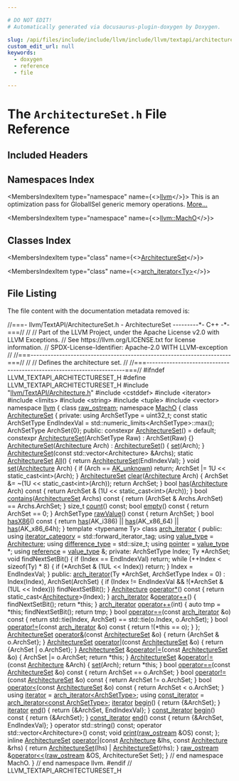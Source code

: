 ```yaml
---

# DO NOT EDIT!
# Automatically generated via docusaurus-plugin-doxygen by Doxygen.

slug: /api/files/include/include/llvm/include/llvm/textapi/architectureset-h
custom_edit_url: null
keywords:
  - doxygen
  - reference
  - file

---
```





# The `ArchitectureSet.h` File Reference

<DoxygenPage pluginConfig={pluginConfig}>



## Included Headers

<IncludesList>
<IncludesListItem
  filePath="llvm/TextAPI/Architecture.h"
  permalink="/docs/api/files/include/include/llvm/include/llvm/textapi/architecture-h"
  isLocal="true" />
<IncludesListItem
  filePath="cstddef"
  permalink=""
  isLocal="false" />
<IncludesListItem
  filePath="iterator"
  permalink=""
  isLocal="false" />
<IncludesListItem
  filePath="limits"
  permalink=""
  isLocal="false" />
<IncludesListItem
  filePath="string"
  permalink=""
  isLocal="false" />
<IncludesListItem
  filePath="tuple"
  permalink=""
  isLocal="false" />
<IncludesListItem
  filePath="vector"
  permalink=""
  isLocal="false" />
</IncludesList>

## Namespaces Index

<MembersIndex>

<MembersIndexItem
  type="namespace"
  name={<><a href="/docs/api/namespaces/llvm">llvm</a></>}>
This is an optimization pass for GlobalISel generic memory operations. <a href="/docs/api/namespaces/llvm/#details">More...</a>
</MembersIndexItem>

<MembersIndexItem
  type="namespace"
  name={<><a href="/docs/api/namespaces/llvm/macho">llvm::MachO</a></>}>
</MembersIndexItem>

</MembersIndex>

## Classes Index

<MembersIndex>

<MembersIndexItem
  type="class"
  name={<><a href="/docs/api/classes/llvm/macho/architectureset">ArchitectureSet</a></>}>
</MembersIndexItem>

<MembersIndexItem
  type="class"
  name={<><a href="/docs/api/classes/llvm/macho/architectureset/arch-iterator">arch_iterator&lt;Ty&gt;</a></>}>
</MembersIndexItem>

</MembersIndex>


## File Listing

The file content with the documentation metadata removed is:

<ProgramListing>

<Link id="l00001" /><CodeLine lineNumber="1"><Highlight kind="comment">//===- llvm/TextAPI/ArchitectureSet.h - ArchitectureSet ---------&#42;- C++ -&#42;-===//</Highlight><Highlight kind="normal"></Highlight></CodeLine>
<Link id="l00002" /><CodeLine lineNumber="2"><Highlight kind="normal"></Highlight><Highlight kind="comment">//</Highlight><Highlight kind="normal"></Highlight></CodeLine>
<Link id="l00003" /><CodeLine lineNumber="3"><Highlight kind="normal"></Highlight><Highlight kind="comment">// Part of the LLVM Project, under the Apache License v2.0 with LLVM Exceptions.</Highlight><Highlight kind="normal"></Highlight></CodeLine>
<Link id="l00004" /><CodeLine lineNumber="4"><Highlight kind="normal"></Highlight><Highlight kind="comment">// See https://llvm.org/LICENSE.txt for license information.</Highlight><Highlight kind="normal"></Highlight></CodeLine>
<Link id="l00005" /><CodeLine lineNumber="5"><Highlight kind="normal"></Highlight><Highlight kind="comment">// SPDX-License-Identifier: Apache-2.0 WITH LLVM-exception</Highlight><Highlight kind="normal"></Highlight></CodeLine>
<Link id="l00006" /><CodeLine lineNumber="6"><Highlight kind="normal"></Highlight><Highlight kind="comment">//</Highlight><Highlight kind="normal"></Highlight></CodeLine>
<Link id="l00007" /><CodeLine lineNumber="7"><Highlight kind="normal"></Highlight><Highlight kind="comment">//===----------------------------------------------------------------------===//</Highlight><Highlight kind="normal"></Highlight></CodeLine>
<Link id="l00008" /><CodeLine lineNumber="8"><Highlight kind="normal"></Highlight><Highlight kind="comment">//</Highlight><Highlight kind="normal"></Highlight></CodeLine>
<Link id="l00009" /><CodeLine lineNumber="9"><Highlight kind="normal"></Highlight><Highlight kind="comment">// Defines the architecture set.</Highlight><Highlight kind="normal"></Highlight></CodeLine>
<Link id="l00010" /><CodeLine lineNumber="10"><Highlight kind="normal"></Highlight><Highlight kind="comment">//</Highlight><Highlight kind="normal"></Highlight></CodeLine>
<Link id="l00011" /><CodeLine lineNumber="11"><Highlight kind="normal"></Highlight><Highlight kind="comment">//===----------------------------------------------------------------------===//</Highlight><Highlight kind="normal"></Highlight></CodeLine>
<Link id="l00012" /><CodeLine lineNumber="12"><Highlight kind="normal"></Highlight></CodeLine>
<Link id="l00013" /><CodeLine lineNumber="13"><Highlight kind="normal"></Highlight><Highlight kind="preprocessor">#ifndef LLVM&#95;TEXTAPI&#95;ARCHITECTURESET&#95;H</Highlight><Highlight kind="normal"></Highlight></CodeLine>
<Link id="l00014" /><CodeLine lineNumber="14"><Highlight kind="normal"></Highlight><Highlight kind="preprocessor">#define LLVM&#95;TEXTAPI&#95;ARCHITECTURESET&#95;H</Highlight><Highlight kind="normal"></Highlight></CodeLine>
<Link id="l00015" /><CodeLine lineNumber="15"><Highlight kind="normal"></Highlight></CodeLine>
<Link id="l00016" /><CodeLine lineNumber="16"><Highlight kind="normal"></Highlight><Highlight kind="preprocessor">#include &quot;<a href="/docs/api/files/include/include/llvm/include/llvm/textapi/architecture-h">llvm/TextAPI/Architecture.h</a>&quot;</Highlight><Highlight kind="normal"></Highlight></CodeLine>
<Link id="l00017" /><CodeLine lineNumber="17"><Highlight kind="normal"></Highlight><Highlight kind="preprocessor">#include &lt;cstddef&gt;</Highlight><Highlight kind="normal"></Highlight></CodeLine>
<Link id="l00018" /><CodeLine lineNumber="18"><Highlight kind="normal"></Highlight><Highlight kind="preprocessor">#include &lt;iterator&gt;</Highlight><Highlight kind="normal"></Highlight></CodeLine>
<Link id="l00019" /><CodeLine lineNumber="19"><Highlight kind="normal"></Highlight><Highlight kind="preprocessor">#include &lt;limits&gt;</Highlight><Highlight kind="normal"></Highlight></CodeLine>
<Link id="l00020" /><CodeLine lineNumber="20"><Highlight kind="normal"></Highlight><Highlight kind="preprocessor">#include &lt;string&gt;</Highlight><Highlight kind="normal"></Highlight></CodeLine>
<Link id="l00021" /><CodeLine lineNumber="21"><Highlight kind="normal"></Highlight><Highlight kind="preprocessor">#include &lt;tuple&gt;</Highlight><Highlight kind="normal"></Highlight></CodeLine>
<Link id="l00022" /><CodeLine lineNumber="22"><Highlight kind="normal"></Highlight><Highlight kind="preprocessor">#include &lt;vector&gt;</Highlight><Highlight kind="normal"></Highlight></CodeLine>
<Link id="l00023" /><CodeLine lineNumber="23"><Highlight kind="normal"></Highlight></CodeLine>
<Link id="l00024" /><CodeLine lineNumber="24"><Highlight kind="normal"></Highlight><Highlight kind="keyword">namespace </Highlight><Highlight kind="normal"><a href="/docs/api/namespaces/llvm">llvm</a> &#123;</Highlight></CodeLine>
<Link id="l00025" /><CodeLine lineNumber="25"><Highlight kind="normal"></Highlight><Highlight kind="keyword">class </Highlight><Highlight kind="normal"><a href="/docs/api/classes/llvm/raw-ostream">raw&#95;ostream</a>;</Highlight></CodeLine>
<Link id="l00026" /><CodeLine lineNumber="26"><Highlight kind="normal"></Highlight></CodeLine>
<Link id="l00027" /><CodeLine lineNumber="27"><Highlight kind="normal"></Highlight><Highlight kind="keyword">namespace </Highlight><Highlight kind="normal"><a href="/docs/api/namespaces/llvm/macho">MachO</a> &#123;</Highlight></CodeLine>
<Link id="l00028" /><CodeLine lineNumber="28"><Highlight kind="normal"></Highlight></CodeLine>
<Link id="l00029" /><CodeLine lineNumber="29" lineLink="/docs/api/classes/llvm/macho/architectureset"><Highlight kind="normal"></Highlight><Highlight kind="keyword">class </Highlight><Highlight kind="normal"><a href="/docs/api/classes/llvm/macho/architectureset/#a6bb196e09fe072c4bdc34adfc63b42bd">ArchitectureSet</a> &#123;</Highlight></CodeLine>
<Link id="l00030" /><CodeLine lineNumber="30"><Highlight kind="normal"></Highlight><Highlight kind="keyword">private</Highlight><Highlight kind="normal">:</Highlight></CodeLine>
<Link id="l00031" /><CodeLine lineNumber="31"><Highlight kind="normal">  </Highlight><Highlight kind="keyword">using </Highlight><Highlight kind="normal">ArchSetType = uint32&#95;t;</Highlight></CodeLine>
<Link id="l00032" /><CodeLine lineNumber="32"><Highlight kind="normal"></Highlight></CodeLine>
<Link id="l00033" /><CodeLine lineNumber="33"><Highlight kind="normal">  </Highlight><Highlight kind="keyword">const</Highlight><Highlight kind="normal"> </Highlight><Highlight kind="keyword">static</Highlight><Highlight kind="normal"> ArchSetType EndIndexVal =</Highlight></CodeLine>
<Link id="l00034" /><CodeLine lineNumber="34"><Highlight kind="normal">      std::numeric&#95;limits&lt;ArchSetType&gt;::max();</Highlight></CodeLine>
<Link id="l00035" /><CodeLine lineNumber="35"><Highlight kind="normal">  ArchSetType ArchSet&#123;0&#125;;</Highlight></CodeLine>
<Link id="l00036" /><CodeLine lineNumber="36"><Highlight kind="normal"></Highlight></CodeLine>
<Link id="l00037" /><CodeLine lineNumber="37"><Highlight kind="normal"></Highlight><Highlight kind="keyword">public</Highlight><Highlight kind="normal">:</Highlight></CodeLine>
<Link id="l00038" /><CodeLine lineNumber="38" lineLink="/docs/api/classes/llvm/macho/architectureset/#a6bb196e09fe072c4bdc34adfc63b42bd"><Highlight kind="normal">  </Highlight><Highlight kind="keyword">constexpr</Highlight><Highlight kind="normal"> <a href="/docs/api/classes/llvm/macho/architectureset/#a6bb196e09fe072c4bdc34adfc63b42bd">ArchitectureSet</a>() = </Highlight><Highlight kind="keywordflow">default</Highlight><Highlight kind="normal">;</Highlight></CodeLine>
<Link id="l00039" /><CodeLine lineNumber="39" lineLink="/docs/api/classes/llvm/macho/architectureset/#a059528c4309f5eca68630455c9609cea"><Highlight kind="normal">  </Highlight><Highlight kind="keyword">constexpr</Highlight><Highlight kind="normal"> <a href="/docs/api/classes/llvm/macho/architectureset/#a059528c4309f5eca68630455c9609cea">ArchitectureSet</a>(ArchSetType Raw) : ArchSet(Raw) &#123;&#125;</Highlight></CodeLine>
<Link id="l00040" /><CodeLine lineNumber="40" lineLink="/docs/api/classes/llvm/macho/architectureset/#abc2a719d9b757db09497fe21e0086121"><Highlight kind="normal">  <a href="/docs/api/classes/llvm/macho/architectureset/#abc2a719d9b757db09497fe21e0086121">ArchitectureSet</a>(<a href="/docs/api/namespaces/llvm/macho/#a70477e3fc02b7dbfd59604af47d88397">Architecture</a> Arch) : <a href="/docs/api/classes/llvm/macho/architectureset/#a6bb196e09fe072c4bdc34adfc63b42bd">ArchitectureSet</a>() &#123; <a href="/docs/api/classes/llvm/macho/architectureset/#a90c084869398bd78ffcc075d52f0efc5">set</a>(Arch); &#125;</Highlight></CodeLine>
<Link id="l00041" /><CodeLine lineNumber="41"><Highlight kind="normal">  <a href="/docs/api/classes/llvm/macho/architectureset/#a6bb196e09fe072c4bdc34adfc63b42bd">ArchitectureSet</a>(</Highlight><Highlight kind="keyword">const</Highlight><Highlight kind="normal"> std::vector&lt;Architecture&gt; &amp;Archs);</Highlight></CodeLine>
<Link id="l00042" /><CodeLine lineNumber="42"><Highlight kind="normal"></Highlight></CodeLine>
<Link id="l00043" /><CodeLine lineNumber="43" lineLink="/docs/api/classes/llvm/macho/architectureset/#a0a93b211f78eb5c97ccc38db119ded83"><Highlight kind="normal">  </Highlight><Highlight kind="keyword">static</Highlight><Highlight kind="normal"> <a href="/docs/api/classes/llvm/macho/architectureset/#a6bb196e09fe072c4bdc34adfc63b42bd">ArchitectureSet</a> <a href="/docs/api/classes/llvm/macho/architectureset/#a0a93b211f78eb5c97ccc38db119ded83">All</a>() &#123; </Highlight><Highlight kind="keywordflow">return</Highlight><Highlight kind="normal"> <a href="/docs/api/classes/llvm/macho/architectureset/#a6bb196e09fe072c4bdc34adfc63b42bd">ArchitectureSet</a>(EndIndexVal); &#125;</Highlight></CodeLine>
<Link id="l00044" /><CodeLine lineNumber="44"><Highlight kind="normal"></Highlight></CodeLine>
<Link id="l00045" /><CodeLine lineNumber="45" lineLink="/docs/api/classes/llvm/macho/architectureset/#a90c084869398bd78ffcc075d52f0efc5"><Highlight kind="normal">  </Highlight><Highlight kind="keywordtype">void</Highlight><Highlight kind="normal"> <a href="/docs/api/classes/llvm/macho/architectureset/#a90c084869398bd78ffcc075d52f0efc5">set</a>(<a href="/docs/api/namespaces/llvm/macho/#a70477e3fc02b7dbfd59604af47d88397">Architecture</a> Arch) &#123;</Highlight></CodeLine>
<Link id="l00046" /><CodeLine lineNumber="46"><Highlight kind="normal">    </Highlight><Highlight kind="keywordflow">if</Highlight><Highlight kind="normal"> (Arch == <a href="/docs/api/namespaces/llvm/macho/#a70477e3fc02b7dbfd59604af47d88397a3a18faffa4e9a399fd8bb06731321c83">AK&#95;unknown</a>)</Highlight></CodeLine>
<Link id="l00047" /><CodeLine lineNumber="47"><Highlight kind="normal">      </Highlight><Highlight kind="keywordflow">return</Highlight><Highlight kind="normal">;</Highlight></CodeLine>
<Link id="l00048" /><CodeLine lineNumber="48"><Highlight kind="normal">    ArchSet |= 1U &lt;&lt; </Highlight><Highlight kind="keyword">static&#95;cast&lt;</Highlight><Highlight kind="keywordtype">int</Highlight><Highlight kind="keyword">&gt;</Highlight><Highlight kind="normal">(Arch);</Highlight></CodeLine>
<Link id="l00049" /><CodeLine lineNumber="49"><Highlight kind="normal">  &#125;</Highlight></CodeLine>
<Link id="l00050" /><CodeLine lineNumber="50"><Highlight kind="normal"></Highlight></CodeLine>
<Link id="l00051" /><CodeLine lineNumber="51" lineLink="/docs/api/classes/llvm/macho/architectureset/#a61b1ed15dfe8e9873fdaccc198bb816f"><Highlight kind="normal">  <a href="/docs/api/classes/llvm/macho/architectureset/#a6bb196e09fe072c4bdc34adfc63b42bd">ArchitectureSet</a> <a href="/docs/api/classes/llvm/macho/architectureset/#a61b1ed15dfe8e9873fdaccc198bb816f">clear</a>(<a href="/docs/api/namespaces/llvm/macho/#a70477e3fc02b7dbfd59604af47d88397">Architecture</a> Arch) &#123;</Highlight></CodeLine>
<Link id="l00052" /><CodeLine lineNumber="52"><Highlight kind="normal">    ArchSet &amp;= ~(1U &lt;&lt; </Highlight><Highlight kind="keyword">static&#95;cast&lt;</Highlight><Highlight kind="keywordtype">int</Highlight><Highlight kind="keyword">&gt;</Highlight><Highlight kind="normal">(Arch));</Highlight></CodeLine>
<Link id="l00053" /><CodeLine lineNumber="53"><Highlight kind="normal">    </Highlight><Highlight kind="keywordflow">return</Highlight><Highlight kind="normal"> ArchSet;</Highlight></CodeLine>
<Link id="l00054" /><CodeLine lineNumber="54"><Highlight kind="normal">  &#125;</Highlight></CodeLine>
<Link id="l00055" /><CodeLine lineNumber="55"><Highlight kind="normal"></Highlight></CodeLine>
<Link id="l00056" /><CodeLine lineNumber="56" lineLink="/docs/api/classes/llvm/macho/architectureset/#a76b67e4256ae13907721adbb0762ab78"><Highlight kind="normal">  </Highlight><Highlight kind="keywordtype">bool</Highlight><Highlight kind="normal"> <a href="/docs/api/classes/llvm/macho/architectureset/#a76b67e4256ae13907721adbb0762ab78">has</a>(<a href="/docs/api/namespaces/llvm/macho/#a70477e3fc02b7dbfd59604af47d88397">Architecture</a> Arch)</Highlight><Highlight kind="keyword"> const </Highlight><Highlight kind="normal">&#123;</Highlight></CodeLine>
<Link id="l00057" /><CodeLine lineNumber="57"><Highlight kind="normal">    </Highlight><Highlight kind="keywordflow">return</Highlight><Highlight kind="normal"> ArchSet &amp; (1U &lt;&lt; </Highlight><Highlight kind="keyword">static&#95;cast&lt;</Highlight><Highlight kind="keywordtype">int</Highlight><Highlight kind="keyword">&gt;</Highlight><Highlight kind="normal">(Arch));</Highlight></CodeLine>
<Link id="l00058" /><CodeLine lineNumber="58"><Highlight kind="normal">  &#125;</Highlight></CodeLine>
<Link id="l00059" /><CodeLine lineNumber="59"><Highlight kind="normal"></Highlight></CodeLine>
<Link id="l00060" /><CodeLine lineNumber="60" lineLink="/docs/api/classes/llvm/macho/architectureset/#a93801a3e0055a049cfd51bbb389ee8d2"><Highlight kind="normal">  </Highlight><Highlight kind="keywordtype">bool</Highlight><Highlight kind="normal"> <a href="/docs/api/classes/llvm/macho/architectureset/#a93801a3e0055a049cfd51bbb389ee8d2">contains</a>(<a href="/docs/api/classes/llvm/macho/architectureset/#a6bb196e09fe072c4bdc34adfc63b42bd">ArchitectureSet</a> Archs)</Highlight><Highlight kind="keyword"> const </Highlight><Highlight kind="normal">&#123;</Highlight></CodeLine>
<Link id="l00061" /><CodeLine lineNumber="61"><Highlight kind="normal">    </Highlight><Highlight kind="keywordflow">return</Highlight><Highlight kind="normal"> (ArchSet &amp; Archs.ArchSet) == Archs.ArchSet;</Highlight></CodeLine>
<Link id="l00062" /><CodeLine lineNumber="62"><Highlight kind="normal">  &#125;</Highlight></CodeLine>
<Link id="l00063" /><CodeLine lineNumber="63"><Highlight kind="normal"></Highlight></CodeLine>
<Link id="l00064" /><CodeLine lineNumber="64"><Highlight kind="normal">  </Highlight><Highlight kind="keywordtype">size&#95;t</Highlight><Highlight kind="normal"> <a href="/docs/api/classes/llvm/macho/architectureset/#abee887b22c8f99f36a1e5c246b6ff8c8">count</a>() </Highlight><Highlight kind="keyword">const</Highlight><Highlight kind="normal">;</Highlight></CodeLine>
<Link id="l00065" /><CodeLine lineNumber="65"><Highlight kind="normal"></Highlight></CodeLine>
<Link id="l00066" /><CodeLine lineNumber="66" lineLink="/docs/api/classes/llvm/macho/architectureset/#aee1b8038a612cd0e8aa65b3e9f5999da"><Highlight kind="normal">  </Highlight><Highlight kind="keywordtype">bool</Highlight><Highlight kind="normal"> <a href="/docs/api/classes/llvm/macho/architectureset/#aee1b8038a612cd0e8aa65b3e9f5999da">empty</a>()</Highlight><Highlight kind="keyword"> const </Highlight><Highlight kind="normal">&#123; </Highlight><Highlight kind="keywordflow">return</Highlight><Highlight kind="normal"> ArchSet == 0; &#125;</Highlight></CodeLine>
<Link id="l00067" /><CodeLine lineNumber="67"><Highlight kind="normal"></Highlight></CodeLine>
<Link id="l00068" /><CodeLine lineNumber="68" lineLink="/docs/api/classes/llvm/macho/architectureset/#a3bc11cab0d6501b39f16f632d30a0437"><Highlight kind="normal">  ArchSetType <a href="/docs/api/classes/llvm/macho/architectureset/#a3bc11cab0d6501b39f16f632d30a0437">rawValue</a>()</Highlight><Highlight kind="keyword"> const </Highlight><Highlight kind="normal">&#123; </Highlight><Highlight kind="keywordflow">return</Highlight><Highlight kind="normal"> ArchSet; &#125;</Highlight></CodeLine>
<Link id="l00069" /><CodeLine lineNumber="69"><Highlight kind="normal"></Highlight></CodeLine>
<Link id="l00070" /><CodeLine lineNumber="70" lineLink="/docs/api/classes/llvm/macho/architectureset/#ac0dcd9160ac84c61caa4c5b4497f9fe4"><Highlight kind="normal">  </Highlight><Highlight kind="keywordtype">bool</Highlight><Highlight kind="normal"> <a href="/docs/api/classes/llvm/macho/architectureset/#ac0dcd9160ac84c61caa4c5b4497f9fe4">hasX86</a>()</Highlight><Highlight kind="keyword"> const </Highlight><Highlight kind="normal">&#123;</Highlight></CodeLine>
<Link id="l00071" /><CodeLine lineNumber="71"><Highlight kind="normal">    </Highlight><Highlight kind="keywordflow">return</Highlight><Highlight kind="normal"> <a href="/docs/api/classes/llvm/macho/architectureset/#a76b67e4256ae13907721adbb0762ab78">has</a>(AK&#95;i386) || <a href="/docs/api/classes/llvm/macho/architectureset/#a76b67e4256ae13907721adbb0762ab78">has</a>(AK&#95;x86&#95;64) || <a href="/docs/api/classes/llvm/macho/architectureset/#a76b67e4256ae13907721adbb0762ab78">has</a>(AK&#95;x86&#95;64h);</Highlight></CodeLine>
<Link id="l00072" /><CodeLine lineNumber="72"><Highlight kind="normal">  &#125;</Highlight></CodeLine>
<Link id="l00073" /><CodeLine lineNumber="73"><Highlight kind="normal"></Highlight></CodeLine>
<Link id="l00074" /><CodeLine lineNumber="74" lineLink="/docs/api/classes/llvm/macho/architectureset/arch-iterator"><Highlight kind="normal">  </Highlight><Highlight kind="keyword">template</Highlight><Highlight kind="normal"> &lt;</Highlight><Highlight kind="keyword">typename</Highlight><Highlight kind="normal"> Ty&gt; </Highlight><Highlight kind="keyword">class </Highlight><Highlight kind="normal"><a href="/docs/api/classes/llvm/macho/architectureset/arch-iterator/#a0d3f9e2bfd0dd048b5a2d2d37de439d5">arch&#95;iterator</a> &#123;</Highlight></CodeLine>
<Link id="l00075" /><CodeLine lineNumber="75"><Highlight kind="normal">  </Highlight><Highlight kind="keyword">public</Highlight><Highlight kind="normal">:</Highlight></CodeLine>
<Link id="l00076" /><CodeLine lineNumber="76" lineLink="/docs/api/classes/llvm/macho/architectureset/arch-iterator/#a4df9a12ba893bacd389d89c2a91be221"><Highlight kind="normal">    </Highlight><Highlight kind="keyword">using </Highlight><Highlight kind="normal"><a href="/docs/api/classes/llvm/macho/architectureset/arch-iterator/#a4df9a12ba893bacd389d89c2a91be221">iterator&#95;category</a> = std::forward&#95;iterator&#95;tag;</Highlight></CodeLine>
<Link id="l00077" /><CodeLine lineNumber="77" lineLink="/docs/api/classes/llvm/macho/architectureset/arch-iterator/#a0a65f71674e3941aed3cc7f04e330f40"><Highlight kind="normal">    </Highlight><Highlight kind="keyword">using </Highlight><Highlight kind="normal"><a href="/docs/api/classes/llvm/macho/architectureset/arch-iterator/#a0a65f71674e3941aed3cc7f04e330f40">value&#95;type</a> = <a href="/docs/api/namespaces/llvm/macho/#a70477e3fc02b7dbfd59604af47d88397">Architecture</a>;</Highlight></CodeLine>
<Link id="l00078" /><CodeLine lineNumber="78" lineLink="/docs/api/classes/llvm/macho/architectureset/arch-iterator/#a71227ba309513ad652d7cfecbf865adf"><Highlight kind="normal">    </Highlight><Highlight kind="keyword">using </Highlight><Highlight kind="normal"><a href="/docs/api/classes/llvm/macho/architectureset/arch-iterator/#a71227ba309513ad652d7cfecbf865adf">difference&#95;type</a> = std::size&#95;t;</Highlight></CodeLine>
<Link id="l00079" /><CodeLine lineNumber="79" lineLink="/docs/api/classes/llvm/macho/architectureset/arch-iterator/#a6d48701ca536e319664084bcbbc28fc1"><Highlight kind="normal">    </Highlight><Highlight kind="keyword">using </Highlight><Highlight kind="normal"><a href="/docs/api/classes/llvm/macho/architectureset/arch-iterator/#a6d48701ca536e319664084bcbbc28fc1">pointer</a> = <a href="/docs/api/classes/llvm/macho/architectureset/arch-iterator/#a0a65f71674e3941aed3cc7f04e330f40">value&#95;type</a> &#42;;</Highlight></CodeLine>
<Link id="l00080" /><CodeLine lineNumber="80" lineLink="/docs/api/classes/llvm/macho/architectureset/arch-iterator/#ab95c022ce991da2a480ab316aca7d980"><Highlight kind="normal">    </Highlight><Highlight kind="keyword">using </Highlight><Highlight kind="normal"><a href="/docs/api/classes/llvm/macho/architectureset/arch-iterator/#ab95c022ce991da2a480ab316aca7d980">reference</a> = <a href="/docs/api/classes/llvm/macho/architectureset/arch-iterator/#a0a65f71674e3941aed3cc7f04e330f40">value&#95;type</a> &amp;;</Highlight></CodeLine>
<Link id="l00081" /><CodeLine lineNumber="81"><Highlight kind="normal"></Highlight></CodeLine>
<Link id="l00082" /><CodeLine lineNumber="82"><Highlight kind="normal">  </Highlight><Highlight kind="keyword">private</Highlight><Highlight kind="normal">:</Highlight></CodeLine>
<Link id="l00083" /><CodeLine lineNumber="83"><Highlight kind="normal">    ArchSetType Index;</Highlight></CodeLine>
<Link id="l00084" /><CodeLine lineNumber="84"><Highlight kind="normal">    Ty &#42;ArchSet;</Highlight></CodeLine>
<Link id="l00085" /><CodeLine lineNumber="85"><Highlight kind="normal"></Highlight></CodeLine>
<Link id="l00086" /><CodeLine lineNumber="86"><Highlight kind="normal">    </Highlight><Highlight kind="keywordtype">void</Highlight><Highlight kind="normal"> findNextSetBit() &#123;</Highlight></CodeLine>
<Link id="l00087" /><CodeLine lineNumber="87"><Highlight kind="normal">      </Highlight><Highlight kind="keywordflow">if</Highlight><Highlight kind="normal"> (Index == EndIndexVal)</Highlight></CodeLine>
<Link id="l00088" /><CodeLine lineNumber="88"><Highlight kind="normal">        </Highlight><Highlight kind="keywordflow">return</Highlight><Highlight kind="normal">;</Highlight></CodeLine>
<Link id="l00089" /><CodeLine lineNumber="89"><Highlight kind="normal">      </Highlight><Highlight kind="keywordflow">while</Highlight><Highlight kind="normal"> (++Index &lt; </Highlight><Highlight kind="keyword">sizeof</Highlight><Highlight kind="normal">(Ty) &#42; 8) &#123;</Highlight></CodeLine>
<Link id="l00090" /><CodeLine lineNumber="90"><Highlight kind="normal">        </Highlight><Highlight kind="keywordflow">if</Highlight><Highlight kind="normal"> (&#42;ArchSet &amp; (1UL &lt;&lt; Index))</Highlight></CodeLine>
<Link id="l00091" /><CodeLine lineNumber="91"><Highlight kind="normal">          </Highlight><Highlight kind="keywordflow">return</Highlight><Highlight kind="normal">;</Highlight></CodeLine>
<Link id="l00092" /><CodeLine lineNumber="92"><Highlight kind="normal">      &#125;</Highlight></CodeLine>
<Link id="l00093" /><CodeLine lineNumber="93"><Highlight kind="normal"></Highlight></CodeLine>
<Link id="l00094" /><CodeLine lineNumber="94"><Highlight kind="normal">      Index = EndIndexVal;</Highlight></CodeLine>
<Link id="l00095" /><CodeLine lineNumber="95"><Highlight kind="normal">    &#125;</Highlight></CodeLine>
<Link id="l00096" /><CodeLine lineNumber="96"><Highlight kind="normal"></Highlight></CodeLine>
<Link id="l00097" /><CodeLine lineNumber="97"><Highlight kind="normal">  </Highlight><Highlight kind="keyword">public</Highlight><Highlight kind="normal">:</Highlight></CodeLine>
<Link id="l00098" /><CodeLine lineNumber="98" lineLink="/docs/api/classes/llvm/macho/architectureset/arch-iterator/#a0d3f9e2bfd0dd048b5a2d2d37de439d5"><Highlight kind="normal">    <a href="/docs/api/classes/llvm/macho/architectureset/arch-iterator/#a0d3f9e2bfd0dd048b5a2d2d37de439d5">arch&#95;iterator</a>(Ty &#42;ArchSet, ArchSetType Index = 0)</Highlight></CodeLine>
<Link id="l00099" /><CodeLine lineNumber="99"><Highlight kind="normal">        : Index(Index), ArchSet(ArchSet) &#123;</Highlight></CodeLine>
<Link id="l00100" /><CodeLine lineNumber="100"><Highlight kind="normal">      </Highlight><Highlight kind="keywordflow">if</Highlight><Highlight kind="normal"> (Index != EndIndexVal &amp;&amp; !(&#42;ArchSet &amp; (1UL &lt;&lt; Index)))</Highlight></CodeLine>
<Link id="l00101" /><CodeLine lineNumber="101"><Highlight kind="normal">        findNextSetBit();</Highlight></CodeLine>
<Link id="l00102" /><CodeLine lineNumber="102"><Highlight kind="normal">    &#125;</Highlight></CodeLine>
<Link id="l00103" /><CodeLine lineNumber="103"><Highlight kind="normal"></Highlight></CodeLine>
<Link id="l00104" /><CodeLine lineNumber="104" lineLink="/docs/api/classes/llvm/macho/architectureset/arch-iterator/#aa933ef053f133cf1accf616d95de4d3c"><Highlight kind="normal">    <a href="/docs/api/namespaces/llvm/macho/#a70477e3fc02b7dbfd59604af47d88397">Architecture</a> <a href="/docs/api/classes/llvm/macho/architectureset/arch-iterator/#aa933ef053f133cf1accf616d95de4d3c">operator&#42;</a>()</Highlight><Highlight kind="keyword"> const </Highlight><Highlight kind="normal">&#123; </Highlight><Highlight kind="keywordflow">return</Highlight><Highlight kind="normal"> </Highlight><Highlight kind="keyword">static&#95;cast&lt;</Highlight><Highlight kind="normal"><a href="/docs/api/namespaces/llvm/macho/#a70477e3fc02b7dbfd59604af47d88397">Architecture</a></Highlight><Highlight kind="keyword">&gt;</Highlight><Highlight kind="normal">(Index); &#125;</Highlight></CodeLine>
<Link id="l00105" /><CodeLine lineNumber="105"><Highlight kind="normal"></Highlight></CodeLine>
<Link id="l00106" /><CodeLine lineNumber="106" lineLink="/docs/api/classes/llvm/macho/architectureset/arch-iterator/#a578ef68982daece07774bd7660604393"><Highlight kind="normal">    <a href="/docs/api/classes/llvm/macho/architectureset/arch-iterator/#a0d3f9e2bfd0dd048b5a2d2d37de439d5">arch&#95;iterator</a> &amp;<a href="/docs/api/classes/llvm/macho/architectureset/arch-iterator/#a578ef68982daece07774bd7660604393">operator++</a>() &#123;</Highlight></CodeLine>
<Link id="l00107" /><CodeLine lineNumber="107"><Highlight kind="normal">      findNextSetBit();</Highlight></CodeLine>
<Link id="l00108" /><CodeLine lineNumber="108"><Highlight kind="normal">      </Highlight><Highlight kind="keywordflow">return</Highlight><Highlight kind="normal"> &#42;</Highlight><Highlight kind="keyword">this</Highlight><Highlight kind="normal">;</Highlight></CodeLine>
<Link id="l00109" /><CodeLine lineNumber="109"><Highlight kind="normal">    &#125;</Highlight></CodeLine>
<Link id="l00110" /><CodeLine lineNumber="110"><Highlight kind="normal"></Highlight></CodeLine>
<Link id="l00111" /><CodeLine lineNumber="111" lineLink="/docs/api/classes/llvm/macho/architectureset/arch-iterator/#ace97b5c5a8d8347f855573738324d4f7"><Highlight kind="normal">    <a href="/docs/api/classes/llvm/macho/architectureset/arch-iterator/#a0d3f9e2bfd0dd048b5a2d2d37de439d5">arch&#95;iterator</a> <a href="/docs/api/classes/llvm/macho/architectureset/arch-iterator/#ace97b5c5a8d8347f855573738324d4f7">operator++</a>(</Highlight><Highlight kind="keywordtype">int</Highlight><Highlight kind="normal">) &#123;</Highlight></CodeLine>
<Link id="l00112" /><CodeLine lineNumber="112"><Highlight kind="normal">      </Highlight><Highlight kind="keyword">auto</Highlight><Highlight kind="normal"> tmp = &#42;</Highlight><Highlight kind="keyword">this</Highlight><Highlight kind="normal">;</Highlight></CodeLine>
<Link id="l00113" /><CodeLine lineNumber="113"><Highlight kind="normal">      findNextSetBit();</Highlight></CodeLine>
<Link id="l00114" /><CodeLine lineNumber="114"><Highlight kind="normal">      </Highlight><Highlight kind="keywordflow">return</Highlight><Highlight kind="normal"> tmp;</Highlight></CodeLine>
<Link id="l00115" /><CodeLine lineNumber="115"><Highlight kind="normal">    &#125;</Highlight></CodeLine>
<Link id="l00116" /><CodeLine lineNumber="116"><Highlight kind="normal"></Highlight></CodeLine>
<Link id="l00117" /><CodeLine lineNumber="117" lineLink="/docs/api/classes/llvm/macho/architectureset/arch-iterator/#a6e40b558ef843b1ef3bae4b189484346"><Highlight kind="normal">    </Highlight><Highlight kind="keywordtype">bool</Highlight><Highlight kind="normal"> <a href="/docs/api/classes/llvm/macho/architectureset/arch-iterator/#a6e40b558ef843b1ef3bae4b189484346">operator==</a>(</Highlight><Highlight kind="keyword">const</Highlight><Highlight kind="normal"> <a href="/docs/api/classes/llvm/macho/architectureset/arch-iterator/#a0d3f9e2bfd0dd048b5a2d2d37de439d5">arch&#95;iterator</a> &amp;o)</Highlight><Highlight kind="keyword"> const </Highlight><Highlight kind="normal">&#123;</Highlight></CodeLine>
<Link id="l00118" /><CodeLine lineNumber="118"><Highlight kind="normal">      </Highlight><Highlight kind="keywordflow">return</Highlight><Highlight kind="normal"> std::tie(Index, ArchSet) == std::tie(o.Index, o.ArchSet);</Highlight></CodeLine>
<Link id="l00119" /><CodeLine lineNumber="119"><Highlight kind="normal">    &#125;</Highlight></CodeLine>
<Link id="l00120" /><CodeLine lineNumber="120"><Highlight kind="normal"></Highlight></CodeLine>
<Link id="l00121" /><CodeLine lineNumber="121" lineLink="/docs/api/classes/llvm/macho/architectureset/arch-iterator/#a2671062478a74095fa0aa762d4c88a3c"><Highlight kind="normal">    </Highlight><Highlight kind="keywordtype">bool</Highlight><Highlight kind="normal"> <a href="/docs/api/classes/llvm/macho/architectureset/arch-iterator/#a2671062478a74095fa0aa762d4c88a3c">operator!=</a>(</Highlight><Highlight kind="keyword">const</Highlight><Highlight kind="normal"> <a href="/docs/api/classes/llvm/macho/architectureset/arch-iterator/#a0d3f9e2bfd0dd048b5a2d2d37de439d5">arch&#95;iterator</a> &amp;o)</Highlight><Highlight kind="keyword"> const </Highlight><Highlight kind="normal">&#123; </Highlight><Highlight kind="keywordflow">return</Highlight><Highlight kind="normal"> !(&#42;</Highlight><Highlight kind="keyword">this</Highlight><Highlight kind="normal"> == o); &#125;</Highlight></CodeLine>
<Link id="l00122" /><CodeLine lineNumber="122"><Highlight kind="normal">  &#125;;</Highlight></CodeLine>
<Link id="l00123" /><CodeLine lineNumber="123"><Highlight kind="normal"></Highlight></CodeLine>
<Link id="l00124" /><CodeLine lineNumber="124" lineLink="/docs/api/classes/llvm/macho/architectureset/#aa74394642228bcc6085fa694a25090cc"><Highlight kind="normal">  <a href="/docs/api/classes/llvm/macho/architectureset/#a6bb196e09fe072c4bdc34adfc63b42bd">ArchitectureSet</a> <a href="/docs/api/classes/llvm/macho/architectureset/#aa74394642228bcc6085fa694a25090cc">operator&amp;</a>(</Highlight><Highlight kind="keyword">const</Highlight><Highlight kind="normal"> <a href="/docs/api/classes/llvm/macho/architectureset/#a6bb196e09fe072c4bdc34adfc63b42bd">ArchitectureSet</a> &amp;o) &#123;</Highlight></CodeLine>
<Link id="l00125" /><CodeLine lineNumber="125"><Highlight kind="normal">    </Highlight><Highlight kind="keywordflow">return</Highlight><Highlight kind="normal"> &#123;ArchSet &amp; o.ArchSet&#125;;</Highlight></CodeLine>
<Link id="l00126" /><CodeLine lineNumber="126"><Highlight kind="normal">  &#125;</Highlight></CodeLine>
<Link id="l00127" /><CodeLine lineNumber="127"><Highlight kind="normal"></Highlight></CodeLine>
<Link id="l00128" /><CodeLine lineNumber="128" lineLink="/docs/api/classes/llvm/macho/architectureset/#adf9fb0ab2f929b888eb8453d77137bc0"><Highlight kind="normal">  <a href="/docs/api/classes/llvm/macho/architectureset/#a6bb196e09fe072c4bdc34adfc63b42bd">ArchitectureSet</a> <a href="/docs/api/classes/llvm/macho/architectureset/#adf9fb0ab2f929b888eb8453d77137bc0">operator|</a>(</Highlight><Highlight kind="keyword">const</Highlight><Highlight kind="normal"> <a href="/docs/api/classes/llvm/macho/architectureset/#a6bb196e09fe072c4bdc34adfc63b42bd">ArchitectureSet</a> &amp;o) &#123;</Highlight></CodeLine>
<Link id="l00129" /><CodeLine lineNumber="129"><Highlight kind="normal">    </Highlight><Highlight kind="keywordflow">return</Highlight><Highlight kind="normal"> &#123;ArchSet | o.ArchSet&#125;;</Highlight></CodeLine>
<Link id="l00130" /><CodeLine lineNumber="130"><Highlight kind="normal">  &#125;</Highlight></CodeLine>
<Link id="l00131" /><CodeLine lineNumber="131"><Highlight kind="normal"></Highlight></CodeLine>
<Link id="l00132" /><CodeLine lineNumber="132" lineLink="/docs/api/classes/llvm/macho/architectureset/#ace82dba6c30cf706d5a14f065f4fbd2f"><Highlight kind="normal">  <a href="/docs/api/classes/llvm/macho/architectureset/#a6bb196e09fe072c4bdc34adfc63b42bd">ArchitectureSet</a> &amp;<a href="/docs/api/classes/llvm/macho/architectureset/#ace82dba6c30cf706d5a14f065f4fbd2f">operator|=</a>(</Highlight><Highlight kind="keyword">const</Highlight><Highlight kind="normal"> <a href="/docs/api/classes/llvm/macho/architectureset/#a6bb196e09fe072c4bdc34adfc63b42bd">ArchitectureSet</a> &amp;o) &#123;</Highlight></CodeLine>
<Link id="l00133" /><CodeLine lineNumber="133"><Highlight kind="normal">    ArchSet |= o.ArchSet;</Highlight></CodeLine>
<Link id="l00134" /><CodeLine lineNumber="134"><Highlight kind="normal">    </Highlight><Highlight kind="keywordflow">return</Highlight><Highlight kind="normal"> &#42;</Highlight><Highlight kind="keyword">this</Highlight><Highlight kind="normal">;</Highlight></CodeLine>
<Link id="l00135" /><CodeLine lineNumber="135"><Highlight kind="normal">  &#125;</Highlight></CodeLine>
<Link id="l00136" /><CodeLine lineNumber="136"><Highlight kind="normal"></Highlight></CodeLine>
<Link id="l00137" /><CodeLine lineNumber="137" lineLink="/docs/api/classes/llvm/macho/architectureset/#aa96c325cfbc8c3a99511fd3984137085"><Highlight kind="normal">  <a href="/docs/api/classes/llvm/macho/architectureset/#a6bb196e09fe072c4bdc34adfc63b42bd">ArchitectureSet</a> &amp;<a href="/docs/api/classes/llvm/macho/architectureset/#aa96c325cfbc8c3a99511fd3984137085">operator|=</a>(</Highlight><Highlight kind="keyword">const</Highlight><Highlight kind="normal"> <a href="/docs/api/namespaces/llvm/macho/#a70477e3fc02b7dbfd59604af47d88397">Architecture</a> &amp;Arch) &#123;</Highlight></CodeLine>
<Link id="l00138" /><CodeLine lineNumber="138"><Highlight kind="normal">    <a href="/docs/api/classes/llvm/macho/architectureset/#a90c084869398bd78ffcc075d52f0efc5">set</a>(Arch);</Highlight></CodeLine>
<Link id="l00139" /><CodeLine lineNumber="139"><Highlight kind="normal">    </Highlight><Highlight kind="keywordflow">return</Highlight><Highlight kind="normal"> &#42;</Highlight><Highlight kind="keyword">this</Highlight><Highlight kind="normal">;</Highlight></CodeLine>
<Link id="l00140" /><CodeLine lineNumber="140"><Highlight kind="normal">  &#125;</Highlight></CodeLine>
<Link id="l00141" /><CodeLine lineNumber="141"><Highlight kind="normal"></Highlight></CodeLine>
<Link id="l00142" /><CodeLine lineNumber="142" lineLink="/docs/api/classes/llvm/macho/architectureset/#a7205bd1cde4ad9b85a9d40ccea7ba92a"><Highlight kind="normal">  </Highlight><Highlight kind="keywordtype">bool</Highlight><Highlight kind="normal"> <a href="/docs/api/classes/llvm/macho/architectureset/#a7205bd1cde4ad9b85a9d40ccea7ba92a">operator==</a>(</Highlight><Highlight kind="keyword">const</Highlight><Highlight kind="normal"> <a href="/docs/api/classes/llvm/macho/architectureset/#a6bb196e09fe072c4bdc34adfc63b42bd">ArchitectureSet</a> &amp;o)</Highlight><Highlight kind="keyword"> const </Highlight><Highlight kind="normal">&#123;</Highlight></CodeLine>
<Link id="l00143" /><CodeLine lineNumber="143"><Highlight kind="normal">    </Highlight><Highlight kind="keywordflow">return</Highlight><Highlight kind="normal"> ArchSet == o.ArchSet;</Highlight></CodeLine>
<Link id="l00144" /><CodeLine lineNumber="144"><Highlight kind="normal">  &#125;</Highlight></CodeLine>
<Link id="l00145" /><CodeLine lineNumber="145"><Highlight kind="normal"></Highlight></CodeLine>
<Link id="l00146" /><CodeLine lineNumber="146" lineLink="/docs/api/classes/llvm/macho/architectureset/#a9515bea0ef5f9c6f1bee5e44318006ca"><Highlight kind="normal">  </Highlight><Highlight kind="keywordtype">bool</Highlight><Highlight kind="normal"> <a href="/docs/api/classes/llvm/macho/architectureset/#a9515bea0ef5f9c6f1bee5e44318006ca">operator!=</a>(</Highlight><Highlight kind="keyword">const</Highlight><Highlight kind="normal"> <a href="/docs/api/classes/llvm/macho/architectureset/#a6bb196e09fe072c4bdc34adfc63b42bd">ArchitectureSet</a> &amp;o)</Highlight><Highlight kind="keyword"> const </Highlight><Highlight kind="normal">&#123;</Highlight></CodeLine>
<Link id="l00147" /><CodeLine lineNumber="147"><Highlight kind="normal">    </Highlight><Highlight kind="keywordflow">return</Highlight><Highlight kind="normal"> ArchSet != o.ArchSet;</Highlight></CodeLine>
<Link id="l00148" /><CodeLine lineNumber="148"><Highlight kind="normal">  &#125;</Highlight></CodeLine>
<Link id="l00149" /><CodeLine lineNumber="149"><Highlight kind="normal"></Highlight></CodeLine>
<Link id="l00150" /><CodeLine lineNumber="150" lineLink="/docs/api/classes/llvm/macho/architectureset/#ae3f7136edbbd48123675df97f1ccfe4a"><Highlight kind="normal">  </Highlight><Highlight kind="keywordtype">bool</Highlight><Highlight kind="normal"> <a href="/docs/api/classes/llvm/macho/architectureset/#ae3f7136edbbd48123675df97f1ccfe4a">operator&lt;</a>(</Highlight><Highlight kind="keyword">const</Highlight><Highlight kind="normal"> <a href="/docs/api/classes/llvm/macho/architectureset/#a6bb196e09fe072c4bdc34adfc63b42bd">ArchitectureSet</a> &amp;o)</Highlight><Highlight kind="keyword"> const </Highlight><Highlight kind="normal">&#123; </Highlight><Highlight kind="keywordflow">return</Highlight><Highlight kind="normal"> ArchSet &lt; o.ArchSet; &#125;</Highlight></CodeLine>
<Link id="l00151" /><CodeLine lineNumber="151"><Highlight kind="normal"></Highlight></CodeLine>
<Link id="l00152" /><CodeLine lineNumber="152" lineLink="/docs/api/classes/llvm/macho/architectureset/#a33ab805f5438911ed1715ce48770c3b9"><Highlight kind="normal">  </Highlight><Highlight kind="keyword">using </Highlight><Highlight kind="normal"><a href="/docs/api/classes/llvm/macho/architectureset/#a33ab805f5438911ed1715ce48770c3b9">iterator</a> = <a href="/docs/api/classes/llvm/macho/architectureset/arch-iterator">arch&#95;iterator&lt;ArchSetType&gt;</a>;</Highlight></CodeLine>
<Link id="l00153" /><CodeLine lineNumber="153" lineLink="/docs/api/classes/llvm/macho/architectureset/#ad96f22583acebae0223b931e853f45b4"><Highlight kind="normal">  </Highlight><Highlight kind="keyword">using </Highlight><Highlight kind="normal"><a href="/docs/api/classes/llvm/macho/architectureset/#ad96f22583acebae0223b931e853f45b4">const&#95;iterator</a> = <a href="/docs/api/classes/llvm/macho/architectureset/arch-iterator">arch&#95;iterator&lt;const ArchSetType&gt;</a>;</Highlight></CodeLine>
<Link id="l00154" /><CodeLine lineNumber="154"><Highlight kind="normal"></Highlight></CodeLine>
<Link id="l00155" /><CodeLine lineNumber="155" lineLink="/docs/api/classes/llvm/macho/architectureset/#ac41eea11388e27ec261668471f8729ba"><Highlight kind="normal">  <a href="/docs/api/classes/llvm/macho/architectureset/#a33ab805f5438911ed1715ce48770c3b9">iterator</a> <a href="/docs/api/classes/llvm/macho/architectureset/#ac41eea11388e27ec261668471f8729ba">begin</a>() &#123; </Highlight><Highlight kind="keywordflow">return</Highlight><Highlight kind="normal"> &#123;&amp;ArchSet&#125;; &#125;</Highlight></CodeLine>
<Link id="l00156" /><CodeLine lineNumber="156" lineLink="/docs/api/classes/llvm/macho/architectureset/#aa2fc2e8c2a67bf071850f215c34ef32d"><Highlight kind="normal">  <a href="/docs/api/classes/llvm/macho/architectureset/#a33ab805f5438911ed1715ce48770c3b9">iterator</a> <a href="/docs/api/classes/llvm/macho/architectureset/#aa2fc2e8c2a67bf071850f215c34ef32d">end</a>() &#123; </Highlight><Highlight kind="keywordflow">return</Highlight><Highlight kind="normal"> &#123;&amp;ArchSet, EndIndexVal&#125;; &#125;</Highlight></CodeLine>
<Link id="l00157" /><CodeLine lineNumber="157"><Highlight kind="normal"></Highlight></CodeLine>
<Link id="l00158" /><CodeLine lineNumber="158" lineLink="/docs/api/classes/llvm/macho/architectureset/#a913daba393e21bf5c41fa779116adc3e"><Highlight kind="normal">  <a href="/docs/api/classes/llvm/macho/architectureset/#ad96f22583acebae0223b931e853f45b4">const&#95;iterator</a> <a href="/docs/api/classes/llvm/macho/architectureset/#a913daba393e21bf5c41fa779116adc3e">begin</a>()</Highlight><Highlight kind="keyword"> const </Highlight><Highlight kind="normal">&#123; </Highlight><Highlight kind="keywordflow">return</Highlight><Highlight kind="normal"> &#123;&amp;ArchSet&#125;; &#125;</Highlight></CodeLine>
<Link id="l00159" /><CodeLine lineNumber="159" lineLink="/docs/api/classes/llvm/macho/architectureset/#a56df561875043288046ecddba8ff760c"><Highlight kind="normal">  <a href="/docs/api/classes/llvm/macho/architectureset/#ad96f22583acebae0223b931e853f45b4">const&#95;iterator</a> <a href="/docs/api/classes/llvm/macho/architectureset/#a56df561875043288046ecddba8ff760c">end</a>()</Highlight><Highlight kind="keyword"> const </Highlight><Highlight kind="normal">&#123; </Highlight><Highlight kind="keywordflow">return</Highlight><Highlight kind="normal"> &#123;&amp;ArchSet, EndIndexVal&#125;; &#125;</Highlight></CodeLine>
<Link id="l00160" /><CodeLine lineNumber="160"><Highlight kind="normal"></Highlight></CodeLine>
<Link id="l00161" /><CodeLine lineNumber="161"><Highlight kind="normal">  </Highlight><Highlight kind="keyword">operator</Highlight><Highlight kind="normal"> std::string() </Highlight><Highlight kind="keyword">const</Highlight><Highlight kind="normal">;</Highlight></CodeLine>
<Link id="l00162" /><CodeLine lineNumber="162"><Highlight kind="normal">  </Highlight><Highlight kind="keyword">operator</Highlight><Highlight kind="normal"> std::vector&lt;Architecture&gt;() </Highlight><Highlight kind="keyword">const</Highlight><Highlight kind="normal">;</Highlight></CodeLine>
<Link id="l00163" /><CodeLine lineNumber="163"><Highlight kind="normal">  </Highlight><Highlight kind="keywordtype">void</Highlight><Highlight kind="normal"> <a href="/docs/api/classes/llvm/macho/architectureset/#ae4ed73aeb19e39514c17dc1b28bad982">print</a>(<a href="/docs/api/classes/llvm/raw-ostream">raw&#95;ostream</a> &amp;OS) </Highlight><Highlight kind="keyword">const</Highlight><Highlight kind="normal">;</Highlight></CodeLine>
<Link id="l00164" /><CodeLine lineNumber="164"><Highlight kind="normal">&#125;;</Highlight></CodeLine>
<Link id="l00165" /><CodeLine lineNumber="165"><Highlight kind="normal"></Highlight></CodeLine>
<Link id="l00166" /><CodeLine lineNumber="166" lineLink="/docs/api/namespaces/llvm/macho/#a51d44963efeacd5ffc7a0eaea1178942"><Highlight kind="normal"></Highlight><Highlight kind="keyword">inline</Highlight><Highlight kind="normal"> <a href="/docs/api/classes/llvm/macho/architectureset">ArchitectureSet</a> <a href="/docs/api/namespaces/llvm/macho/#a51d44963efeacd5ffc7a0eaea1178942">operator|</a>(</Highlight><Highlight kind="keyword">const</Highlight><Highlight kind="normal"> <a href="/docs/api/namespaces/llvm/macho/#a70477e3fc02b7dbfd59604af47d88397">Architecture</a> &amp;lhs,</Highlight></CodeLine>
<Link id="l00167" /><CodeLine lineNumber="167"><Highlight kind="normal">                                 </Highlight><Highlight kind="keyword">const</Highlight><Highlight kind="normal"> <a href="/docs/api/namespaces/llvm/macho/#a70477e3fc02b7dbfd59604af47d88397">Architecture</a> &amp;rhs) &#123;</Highlight></CodeLine>
<Link id="l00168" /><CodeLine lineNumber="168"><Highlight kind="normal">  </Highlight><Highlight kind="keywordflow">return</Highlight><Highlight kind="normal"> <a href="/docs/api/classes/llvm/macho/architectureset">ArchitectureSet</a>(lhs) | <a href="/docs/api/classes/llvm/macho/architectureset">ArchitectureSet</a>(rhs);</Highlight></CodeLine>
<Link id="l00169" /><CodeLine lineNumber="169"><Highlight kind="normal">&#125;</Highlight></CodeLine>
<Link id="l00170" /><CodeLine lineNumber="170"><Highlight kind="normal"></Highlight></CodeLine>
<Link id="l00171" /><CodeLine lineNumber="171"><Highlight kind="normal"><a href="/docs/api/classes/llvm/raw-ostream">raw&#95;ostream</a> &amp;<a href="/docs/api/namespaces/llvm/macho/#ac1a67dc2ed4b20506236a3f656c1b506">operator&lt;&lt;</a>(<a href="/docs/api/classes/llvm/raw-ostream">raw&#95;ostream</a> &amp;OS, ArchitectureSet Set);</Highlight></CodeLine>
<Link id="l00172" /><CodeLine lineNumber="172"><Highlight kind="normal"></Highlight></CodeLine>
<Link id="l00173" /><CodeLine lineNumber="173"><Highlight kind="normal">&#125; </Highlight><Highlight kind="comment">// end namespace MachO.</Highlight><Highlight kind="normal"></Highlight></CodeLine>
<Link id="l00174" /><CodeLine lineNumber="174"><Highlight kind="normal">&#125; </Highlight><Highlight kind="comment">// end namespace llvm.</Highlight><Highlight kind="normal"></Highlight></CodeLine>
<Link id="l00175" /><CodeLine lineNumber="175"><Highlight kind="normal"></Highlight></CodeLine>
<Link id="l00176" /><CodeLine lineNumber="176"><Highlight kind="normal"></Highlight><Highlight kind="preprocessor">#endif </Highlight><Highlight kind="comment">// LLVM&#95;TEXTAPI&#95;ARCHITECTURESET&#95;H</Highlight><Highlight kind="normal"></Highlight></CodeLine>

</ProgramListing>


</DoxygenPage>
